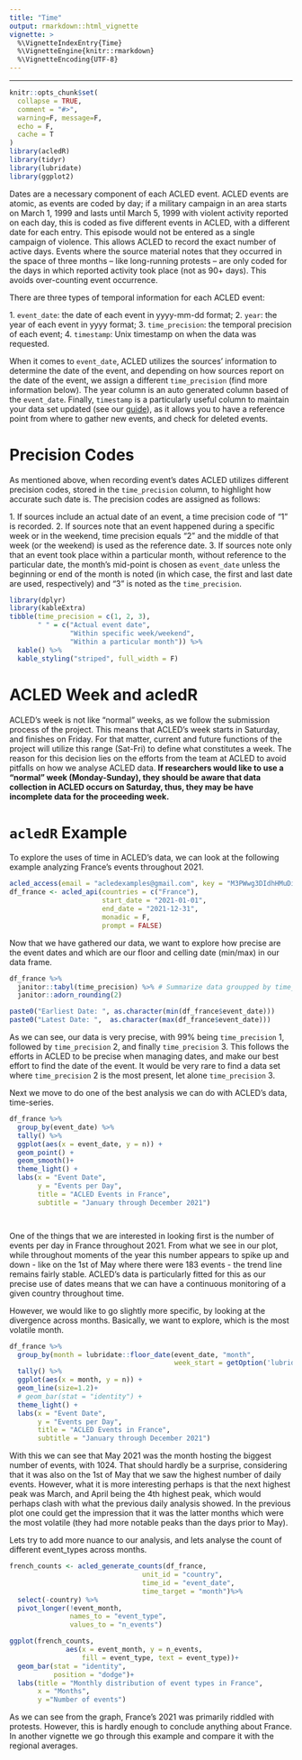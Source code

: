 ```yaml
---
title: "Time"
output: rmarkdown::html_vignette
vignette: >
  %\VignetteIndexEntry{Time}
  %\VignetteEngine{knitr::rmarkdown}
  %\VignetteEncoding{UTF-8}
---
```

---


```r
knitr::opts_chunk$set(
  collapse = TRUE,
  comment = "#>",
  warning=F, message=F,
  echo = F,
  cache = T
)
library(acledR)
library(tidyr)
library(lubridate)
library(ggplot2)
```


Dates are a necessary component of each ACLED event. ACLED events are atomic, as events are coded by day; if a military campaign in an area starts on March 1, 1999 and lasts until March 5, 1999 with violent activity reported on each day, this is coded as five different events in ACLED, with a different date for each entry. This episode would not be entered as a single campaign of violence. This allows ACLED to record the exact number of active days. Events where the source material notes that they occurred in the space of three months – like long-running protests – are only coded for the days in which reported activity took place (not as 90+ days). This avoids over-counting event occurrence.

There are three types of temporal information for each ACLED event:

1\. `event_date`: the date of each event in yyyy-mm-dd format;
2\. `year`: the year of each event in yyyy format;
3\. `time_precision`: the temporal precision of each event;
4\. `timestamp`: Unix timestamp on when the data was requested.  

When it comes to `event_date`, ACLED utilizes the sources' information to determine the date of the event, and depending on how sources report on the date of the event, we assign a different `time_precision` (find more information below). The year column is an auto generated column based of the `event_date`. Finally, `timestamp` is a particularly useful column to maintain your data set updated (see our [guide](https://acleddata.com/download/35179/)), as it allows you to have a reference point from where to gather new events, and check for deleted events. 

# Precision Codes

As mentioned above, when recording event's dates ACLED utilizes different precision codes, stored in the `time_precision` column, to highlight how accurate such date is. The precision codes are assigned as follows:

1\. If sources include an actual date of an event, a time precision code of "1" is recorded. 
2\. If sources note that an event happened during a specific week or in the weekend, time precision equals "2" and the middle of that week (or the weekend) is used as the reference date. 
3\. If sources note only that an event took place within a particular month, without reference to the particular date, the month's mid-point is chosen as `event_date` unless the beginning or end of the month is noted (in which case, the first and last date are used, respectively) and "3" is noted as the `time_precision`. 

```r
library(dplyr)
library(kableExtra)
tibble(time_precision = c(1, 2, 3),
       " " = c("Actual event date", 
               "Within specific week/weekend",
               "Within a particular month")) %>% 
  kable() %>%
  kable_styling("striped", full_width = F)
```


# ACLED Week and acledR

ACLED's week is not like "normal" weeks, as we follow the submission process of the project. This means that ACLED's week starts in Saturday, and finishes on Friday. For that matter, current and future functions of the project will utilize this range (Sat-Fri) to define what constitutes a week. The reason for this decision lies on the efforts from the team at ACLED to avoid pitfalls on how we analyse ACLED data. **If researchers would like to use a "normal" week (Monday-Sunday), they should be aware that data collection in ACLED occurs on Saturday, thus, they may be have incomplete data for the proceeding week.**

# `acledR` Example

To explore the uses of time in ACLED's data, we can look at the following example analyzing France's events throughout 2021. 

```r

acled_access(email = "acledexamples@gmail.com", key = "M3PWwg3DIdhHMuDiilp5") #  This is an example, you will need to input your credentials.
df_france <- acled_api(countries = c("France"),
                       start_date = "2021-01-01",
                       end_date = "2021-12-31",
                       monadic = F,
                       prompt = FALSE)
```
Now that we have gathered our data, we want to explore how precise are the event dates and which are our floor and celling date (min/max) in our data frame. 

```r
df_france %>% 
  janitor::tabyl(time_precision) %>% # Summarize data groupped by time_precision
  janitor::adorn_rounding(2)

paste0("Earliest Date: ", as.character(min(df_france$event_date)))
paste0("Latest Date: ",  as.character(max(df_france$event_date)))
```

As we can see, our data is very precise, with 99% being `time_precision` 1, followed by `time_precision` 2, and finally `time_precision` 3. This follows the efforts in ACLED to be precise when managing dates, and make our best effort to find the date of the event. It would be very rare to find a data set where `time_precision` 2 is the most present, let alone `time_precision` 3. 

Next we move to do one of the best analysis we can do with ACLED's data, time-series. 


```r
df_france %>% 
  group_by(event_date) %>% 
  tally() %>% 
  ggplot(aes(x = event_date, y = n)) +
  geom_point() +
  geom_smooth()+
  theme_light() +
  labs(x = "Event Date",
       y = "Events per Day",
       title = "ACLED Events in France",
       subtitle = "January through December 2021")




```


One of the things that we are interested in looking first is the number of events per day in France throughout 2021. From what we see in our plot, while throughout moments of the year this number appears to spike up and down - like on the 1st of May where there were 183 events - the trend line remains fairly stable. ACLED's data is particularly fitted for this as our precise use of dates means that we can have a continuous monitoring of a given country throughout time. 

However, we would like to go slightly more specific, by looking at the divergence across months. Basically, we want to explore, which is the most volatile month. 

```r
df_france %>% 
  group_by(month = lubridate::floor_date(event_date, "month",
                                         week_start = getOption('lubridate.week.start', 6))) %>% 
  tally() %>% 
  ggplot(aes(x = month, y = n)) +
  geom_line(size=1.2)+
  # geom_bar(stat = "identity") +
  theme_light() +
  labs(x = "Event Date",
       y = "Events per Day",
       title = "ACLED Events in France",
       subtitle = "January through December 2021")


```

With this we can see that May 2021 was the month hosting the biggest number of events, with 1024. That should hardly be a surprise, considering that it was also on the 1st of May that we saw the highest number of daily events. However, what it is more interesting perhaps is that the next highest peak was March, and April being the 4th highest peak, which would perhaps clash with what the previous daily analysis showed. In the previous plot one could get the impression that it was the latter months which were the most volatile (they had more notable peaks than the days prior to May). 

Lets try to add more nuance to our analysis, and lets analyse the count of different event_types across months. 

```r

french_counts <- acled_generate_counts(df_france,
                                 unit_id = "country",
                                 time_id = "event_date",
                                 time_target = "month")%>%
  select(-country) %>%
  pivot_longer(!event_month,
               names_to = "event_type",
               values_to = "n_events") 

ggplot(french_counts, 
              aes(x = event_month, y = n_events, 
                  fill = event_type, text = event_type))+
  geom_bar(stat = "identity",
           position = "dodge")+
  labs(title = "Monthly distribution of event types in France",
       x = "Months",
       y ="Number of events")


```

As we can see from the graph, France's 2021 was primarily riddled with protests. However, this is hardly enough to conclude anything about France. In another vignette we go through this example and compare it with the regional averages. 

